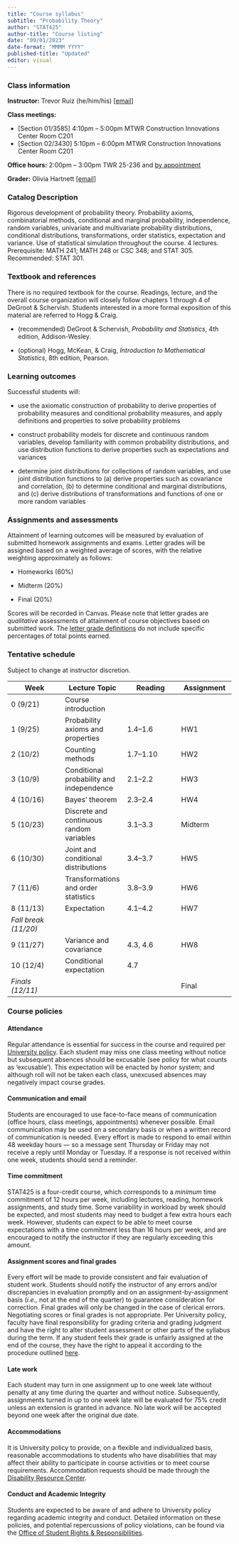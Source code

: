 ```yaml
---
title: "Course syllabus"
subtitle: "Probability Theory"
author: "STAT425"
author-title: "Course listing"
date: "09/01/2023"
date-format: "MMMM YYYY"
published-title: "Updated"
editor: visual
---
```


### Class information

**Instructor:** Trevor Ruiz (he/him/his) \[[email](mailto:truiz01@calpoly.edu)\]

**Class meetings:**

-   \[Section 01/3585\] 4:10pm -- 5:00pm MTWR Construction Innovations Center Room C201
-   \[Section 02/3430\] 5:10pm -- 6:00pm MTWR Construction Innovations Center Room C201

**Office hours:** 2:00pm -- 3:00pm TWR 25-236 and [by appointment](https://calendly.com/tdruiz/student)

**Grader:** Olivia Hartnett [\[email](mailto:ohartnet@calpoly.edu)\]

### Catalog Description

Rigorous development of probability theory. Probability axioms, combinatorial methods, conditional and marginal probability, independence, random variables, univariate and multivariate probability distributions, conditional distributions, transformations, order statistics, expectation and variance. Use of statistical simulation throughout the course. 4 lectures. Prerequisite: MATH 241; MATH 248 or CSC 348; and STAT 305. Recommended: STAT 301.

### Textbook and references

There is no required textbook for the course. Readings, lecture, and the overall course organization will closely follow chapters 1 through 4 of DeGroot & Schervish. Students interested in a more formal exposition of this material are referred to Hogg & Craig.

-   (recommended) DeGroot & Schervish, *Probability and Statistics*, 4th edition, Addison-Wesley.

-   (optional) Hogg, McKean, & Craig, *Introduction to Mathematical Statistics*, 8th edition, Pearson.

### Learning outcomes

Successful students will:

-   use the axiomatic construction of probability to derive properties of probability measures and conditional probability measures, and apply definitions and properties to solve probability problems <!-- CLO 1, 3; EO a -->

-   construct probability models for discrete and continuous random variables, develop familiarity with common probability distributions, and use distribution functions to derive properties such as expectations and variances <!-- CLO 2, 4, 5; EO b, c, e -->

-   determine joint distributions for collections of random variables, and use joint distribution functions to (a) derive properties such as covariance and correlation, (b) to determine conditional and marginal distributions, and (c) derive distributions of transformations and functions of one or more random variables <!-- CLO 6, 7; EO d, f -->

### Assignments and assessments

Attainment of learning outcomes will be measured by evaluation of submitted homework assignments and exams. Letter grades will be assigned based on a weighted average of scores, with the relative weighting approximately as follows:

-   Homeworks (60%)

-   Midterm (20%)

-   Final (20%)

Scores will be recorded in Canvas. Please note that letter grades are *qualitative* assessments of attainment of course objectives based on submitted work. The [letter grade definitions](https://catalog.calpoly.edu/academicstandardsandpolicies/grading/) do not include specific percentages of total points earned.

### Tentative schedule

Subject to change at instructor discretion.

| Week                 | Lecture Topic                            | Reading   | Assignment |
|------------------|-------------------|------------------|------------------|
| 0 (9/21)             | Course introduction                      |           |            |
| 1 (9/25)             | Probability axioms and properties        | 1.4--1.6  | HW1        |
| 2 (10/2)             | Counting methods                         | 1.7--1.10 | HW2        |
| 3 (10/9)             | Conditional probability and independence | 2.1--2.2  | HW3        |
| 4 (10/16)            | Bayes' theorem                           | 2.3--2.4  | HW4        |
| 5 (10/23)            | Discrete and continuous random variables | 3.1--3.3  | Midterm    |
| 6 (10/30)            | Joint and conditional distributions      | 3.4--3.7  | HW5        |
| 7 (11/6)             | Transformations and order statistics     | 3.8--3.9  | HW6        |
| 8 (11/13)            | Expectation                              | 4.1--4.2  | HW7        |
| *Fall break (11/20)* |                                          |           |            |
| 9 (11/27)            | Variance and covariance                  | 4.3, 4.6  | HW8        |
| 10 (12/4)            | Conditional expectation                  | 4.7       |            |
| *Finals (12/11)*     |                                          |           | Final      |

### Course policies

#### Attendance

Regular attendance is essential for success in the course and required per [University policy](https://academicprograms.calpoly.edu/content/academicpolicies/class-attendance). Each student may miss one class meeting without notice but subsequent absences should be excusable (see policy for what counts as 'excusable'). This expectation will be enacted by honor system; and although roll will not be taken each class, unexcused absences may negatively impact course grades.

#### Communication and email

Students are encouraged to use face-to-face means of communication (office hours, class meetings, appointments) whenever possible. Email communication may be used on a secondary basis or when a written record of communication is needed. Every effort is made to respond to email within 48 weekday hours --- so a message sent Thursday or Friday may not receive a reply until Monday or Tuesday. If a response is not received within one week, students should send a reminder.

#### Time commitment

STAT425 is a four-credit course, which corresponds to a *minimum* time commitment of 12 hours per week, including lectures, reading, homework assignments, and study time. Some variability in workload by week should be expected, and most students may need to budget a few extra hours each week. However, students can expect to be able to meet course expectations with a time commitment less than 16 hours per week, and are encouraged to notify the instructor if they are regularly exceeding this amount.

#### Assignment scores and final grades

Every effort will be made to provide consistent and fair evaluation of student work. Students should notify the instructor of any errors and/or discrepancies in evaluation promptly and on an assignment-by-assignment basis (*i.e.,* not at the end of the quarter) to guarantee consideration for correction. Final grades will only be changed in the case of clerical errors. Negotiating scores or final grades is not appropriate. Per University policy, faculty have final responsibility for grading criteria and grading judgment and have the right to alter student assessment or other parts of the syllabus during the term. If any student feels their grade is unfairly assigned at the end of the course, they have the right to appeal it according to the procedure outlined [here](https://academicprograms.calpoly.edu/content/academic-petition-appeals).

#### Late work

Each student may turn in one assignment up to one week late without penalty at any time during the quarter and without notice. Subsequently, assignments turned in up to one week late will be evaluated for 75% credit unless an extension is granted in advance. No late work will be accepted beyond one week after the original due date.

#### Accommodations

It is University policy to provide, on a flexible and individualized basis, reasonable accommodations to students who have disabilities that may affect their ability to participate in course activities or to meet course requirements. Accommodation requests should be made through the [Disability Resource Center](https://drc.calpoly.edu).

#### Conduct and Academic Integrity

Students are expected to be aware of and adhere to University policy regarding academic integrity and conduct. Detailed information on these policies, and potential repercussions of policy violations, can be found via the [Office of Student Rights & Responsibilities](https://osrr.calpoly.edu).

